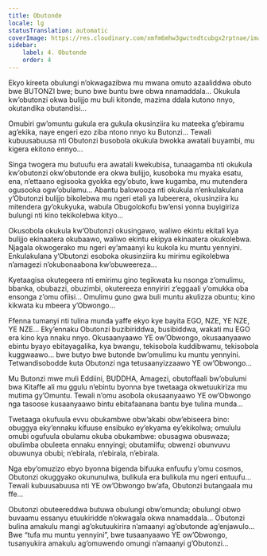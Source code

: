 ```yaml
---
title: Obutonde
locale: lg
statusTranslation: automatic
coverImage: https://res.cloudinary.com/xmfm6mhw3gwctndtcubgx2rptnae/image/upload/v1740468922/small_cover_tratado_de_psicologia_revolucionaria_a4c0dca4e0.webp
sidebar:
    label: 4. Obutonde
    order: 4
---
```

Ekyo kireeta obulungi n’okwagazibwa mu mwana omuto azaaliddwa obuto bwe BUTONZI bwe; buno bwe buntu bwe obwa nnamaddala... Okukula kw’obutonzi okwa bulijjo mu buli kitonde, mazima ddala kutono nnyo, okutandika obutandisi...

Omubiri gw’omuntu gukula era gukula okusinziira ku mateeka g’ebiramu ag’ekika, naye engeri ezo ziba ntono nnyo ku Butonzi... Tewali kubuusabuusa nti Obutonzi busobola okukula bwokka awatali buyambi, mu kigera ekitono ennyo...

Singa twogera mu butuufu era awatali kwekubisa, tunaagamba nti okukula kw’obutonzi okw’obutonde era okwa bulijjo, kusoboka mu myaka esatu, ena, n’ettaano egisooka gyokka egy’obuto, kwe kugamba, mu mutendera ogusooka ogw’obulamu... Abantu balowooza nti okukula n’enkulakulana y’Obutonzi bulijjo bikolebwa mu ngeri etali ya lubeerera, okusinziira ku mitendera gy’okukyuka, wabula Obugolokofu bw’ensi yonna buyigiriza bulungi nti kino tekikolebwa kityo...

Okusobola okukula kw’Obutonzi okusingawo, waliwo ekintu ekitali kya bulijjo ekinaatera okubaawo, waliwo ekintu ekipya ekinaatera okukolebwa. Njagala okwogerako mu ngeri ey’amaanyi ku kukola ku muntu yennyini. Enkulakulana y’Obutonzi esoboka okusinziira ku mirimu egikolebwa n’amagezi n’okubonaabona kw’obuweereza...

Kyetaagisa okutegeera nti emirimu gino tegikwata ku nsonga z’omulimu, bbanka, obubazzi, obuzimbi, okutereeza ennyiriri z’eggaali y’omukka oba ensonga z’omu ofiisi... Omulimu guno gwa buli muntu akulizza obuntu; kino kikwata ku mbeera y’Obwongo...

Ffenna tumanyi nti tulina munda yaffe ekyo kye bayita EGO, NZE, YE NZE, YE NZE... Eky’ennaku Obutonzi buzibiriddwa, busibiddwa, wakati mu EGO era kino kya nnaku nnyo. Okusaanyaawo YE ow’Obwongo, okusaanyaawo ebintu byayo ebitayagalika, kya bwangu, tekisobola kuddibwamu, tekisobola kuggwaawo... bwe butyo bwe butonde bw’omulimu ku muntu yennyini. Tetwandisobodde kuta Obutonzi nga tetusaanyizzaawo YE ow’Obwongo...

Mu Butonzi mwe muli Eddiini, BUDDHA, Amagezi, obutoffaali bw’obulumi bwa Kitaffe ali mu ggulu n’ebintu byonna bye twetaaga okwetuukiriza mu mutima gy’Omuntu. Tewali n’omu asobola okusaanyaawo YE ow’Obwongo nga tasoose kusaanyaawo bintu ebitafaanana bantu bye tulina munda...

Twetaaga okufuula evvu obukambwe obw’akabi obw’ebiseera bino: obuggya eky’ennaku kifuuse ensibuko ey’ekyama ey’ekikolwa; omululu omubi ogufuula obulamu okuba obukambwe: obusagwa obuswaza; obulimba obuleeta ennaku ennyingi; obutamiifu; obwenzi obunvuvu obuwunya obubi; n’ebirala, n’ebirala, n’ebirala.

Nga eby’omuzizo ebyo byonna bigenda bifuuka enfuufu y’omu cosmos, Obutonzi okuggyako okununulwa, bulikula era bulikula mu ngeri entuufu... Tewali kubuusabuusa nti YE ow’Obwongo bw’afa, Obutonzi butangaala mu ffe...

Obutonzi obuteereddwa butuwa obulungi obw’omunda; obulungi obwo buvaamu essanyu etuukiridde n’okwagala okwa nnamaddala... Obutonzi bulina amakulu mangi ag’okutuukirira n’amaanyi ag’obutonde ag’enjawulo... Bwe “tufa mu muntu yennyini”, bwe tusaanyaawo YE ow’Obwongo, tusanyukira amakulu ag’omuwendo omungi n’amaanyi g’Obutonzi...

